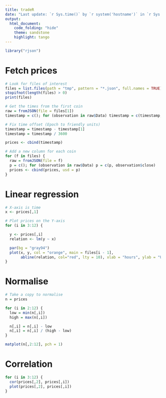 ```yaml
---
title: tradeR
date: "Last update: `r Sys.time()` by `r system('hostname')` in `r Sys.timezone()`"
output:
  html_document:
    code_folding: "hide"
    theme: sandstone
    highlight: tango
---
```


```r
library("rjson")
```

# Fetch prices
```r
# Look for files of interest
files = list.files(path = "tmp", pattern = "*.json", full.names = TRUE)
stopifnot(length(files) > 0)
print(files)

# Get the times from the first coin
raw = fromJSON(file = files[1])
timestamp = c(); for (observation in raw$Data) timestamp = c(timestamp, observation$time)

# Fix time offset (Epoch to friendly units)
timestamp = timestamp - timestamp[1]
timestamp = timestamp / 3600

prices <- cbind(timestamp)

# Add a new column for each coin
for (f in files) {
  raw = fromJSON(file = f)
  p = c(); for (observation in raw$Data) p = c(p, observation$close)
  prices <- cbind(prices, usd = p)
}
```

# Linear regression
```r
# X-axis is time
x <- prices[,1]

# Plot prices on the Y-axis
for (i in 3:12) {

  y <- prices[,i]
  relation <- lm(y ~ x)

  par(bg = "gray94")
  plot(x, y, col = "orange", main = files[i - 1], 
       abline(relation, col="red", lty = 10), xlab = "hours", ylab = "USD")
}
```

# Normalise
```r
# Take a copy to normalise
n = prices

for (i in 2:12) {
  low = min(n[,i])
  high = max(n[,i])

  n[,i] = n[,i] - low
  n[,i] = n[,i] / (high - low)
}

matplot(n[,2:12], pch = 1)
```

# Correlation
```r
for (i in 3:12) {
  cor(prices[,2], prices[,i])
  plot(prices[,2], prices[,i])
}
```

